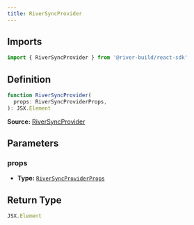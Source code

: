 ```yaml
---
title: RiverSyncProvider
---
```


## Imports

```ts
import { RiverSyncProvider } from '@river-build/react-sdk'
```

## Definition

```ts
function RiverSyncProvider(
  props: RiverSyncProviderProps,
): JSX.Element
```

**Source:** [RiverSyncProvider](https://github.com/river-build/river/blob/main/packages/react-sdk/src/RiverSyncProvider.tsx)

## Parameters

### props

- **Type:** [`RiverSyncProviderProps`](/api/undefined/types#undefinedriversyncproviderprops)

## Return Type

```ts
JSX.Element
```
